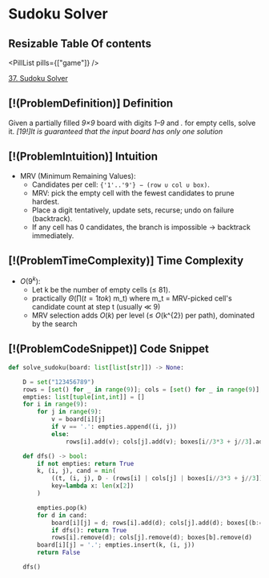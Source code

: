 # Sudoku Solver

## Resizable Table Of contents

<DifficultyBadge difficulty="hard" />

<PillList pills={["game"]} />

[37. Sudoku Solver](https://leetcode.com/problems/sudoku-solver)

## [!(ProblemDefinition)] Definition

Given a partially filled *9×9* board with digits *1–9* and *.* for empty cells, solve it. *[19!]It is guaranteed that the input board has only one solution*

## [!(ProblemIntuition)] Intuition

- MRV (Minimum Remaining Values):
    - Candidates per cell: `{'1'..'9'} − (row ∪ col ∪ box)`.
    - MRV: pick the empty cell with the fewest candidates to prune hardest.
    - Place a digit tentatively, update sets, recurse; undo on failure (backtrack).
    - If any cell has 0 candidates, the branch is impossible → backtrack immediately.

## [!(ProblemTimeComplexity)] Time Complexity

- $O(9^k)$:
    - Let k be the number of empty cells (≤ 81).
    - practically $\Theta(∏(t=1 to k)$ m_t) where m_t = MRV-picked cell's candidate count at step t (usually ≪ 9)
    - MRV selection adds $O(k)$ per level (≤ $O($k^{2}$)$ per path), dominated by the search

## [!(ProblemCodeSnippet)] Code Snippet

```python meta="source=problems/37-sudoku-solver/solution.py"
def solve_sudoku(board: list[list[str]]) -> None:

    D = set("123456789")
    rows = [set() for _ in range(9)]; cols = [set() for _ in range(9)]; boxes = [set() for _ in range(9)]
    empties: list[tuple[int,int]] = []
    for i in range(9):
        for j in range(9):
            v = board[i][j]
            if v == '.': empties.append((i, j))
            else: 
                rows[i].add(v); cols[j].add(v); boxes[i//3*3 + j//3].add(v)

    def dfs() -> bool:
        if not empties: return True
        k, (i, j), cand = min(
            ((t, (i, j), D - (rows[i] | cols[j] | boxes[i//3*3 + j//3])) for t, (i, j) in enumerate(empties)),
            key=lambda x: len(x[2])
        )

        empties.pop(k)
        for d in cand:
            board[i][j] = d; rows[i].add(d); cols[j].add(d); boxes[(b:=i//3*3 + j//3)].add(d)
            if dfs(): return True
            rows[i].remove(d); cols[j].remove(d); boxes[b].remove(d)
        board[i][j] = '.'; empties.insert(k, (i, j))
        return False

    dfs()
```


